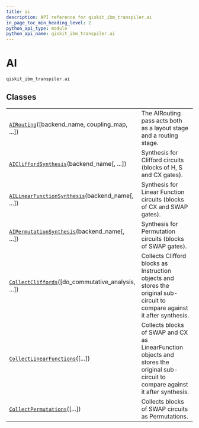 ```yaml
---
title: ai
description: API reference for qiskit_ibm_transpiler.ai
in_page_toc_min_heading_level: 2
python_api_type: module
python_api_name: qiskit_ibm_transpiler.ai
---
```


<span id="ai-qiskit-ibm-transpiler-ai" />

<span id="module-qiskit_ibm_transpiler.ai" />

# AI

`qiskit_ibm_transpiler.ai`

## Classes

|                                                                                                                                                               |                                                                                                                                     |
| ------------------------------------------------------------------------------------------------------------------------------------------------------------- | ----------------------------------------------------------------------------------------------------------------------------------- |
| [`AIRouting`](qiskit_ibm_transpiler.ai.AIRouting "qiskit_ibm_transpiler.ai.AIRouting")(\[backend\_name, coupling\_map, ...])                                  | The AIRouting pass acts both as a layout stage and a routing stage.                                                                 |
| [`AICliffordSynthesis`](qiskit_ibm_transpiler.ai.AICliffordSynthesis "qiskit_ibm_transpiler.ai.AICliffordSynthesis")(backend\_name\[, ...])                   | Synthesis for Clifford circuits (blocks of H, S and CX gates).                                                                      |
| [`AILinearFunctionSynthesis`](qiskit_ibm_transpiler.ai.AILinearFunctionSynthesis "qiskit_ibm_transpiler.ai.AILinearFunctionSynthesis")(backend\_name\[, ...]) | Synthesis for Linear Function circuits (blocks of CX and SWAP gates).                                                               |
| [`AIPermutationSynthesis`](qiskit_ibm_transpiler.ai.AIPermutationSynthesis "qiskit_ibm_transpiler.ai.AIPermutationSynthesis")(backend\_name\[, ...])          | Synthesis for Permutation circuits (blocks of SWAP gates).                                                                          |
| [`CollectCliffords`](qiskit_ibm_transpiler.ai.CollectCliffords "qiskit_ibm_transpiler.ai.CollectCliffords")(\[do\_commutative\_analysis, ...])                | Collects Clifford blocks as Instruction objects and stores the original sub-circuit to compare against it after synthesis.          |
| [`CollectLinearFunctions`](qiskit_ibm_transpiler.ai.CollectLinearFunctions "qiskit_ibm_transpiler.ai.CollectLinearFunctions")(\[...])                         | Collects blocks of SWAP and CX as LinearFunction objects and stores the original sub-circuit to compare against it after synthesis. |
| [`CollectPermutations`](qiskit_ibm_transpiler.ai.CollectPermutations "qiskit_ibm_transpiler.ai.CollectPermutations")(\[...])                                  | Collects blocks of SWAP circuits as Permutations.                                                                                   |

